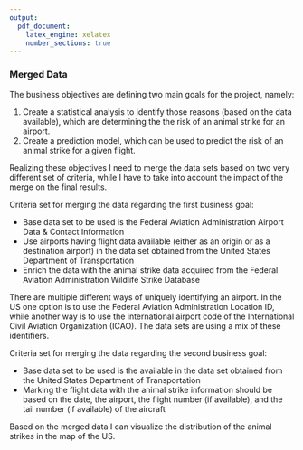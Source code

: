 ```yaml
---
output:
  pdf_document:
    latex_engine: xelatex
    number_sections: true
---
```


### Merged Data

The business objectives are defining two main goals for the project, namely:

1. Create a statistical analysis to identify those reasons (based on the data available), which are determining the the risk of an animal strike for an airport.
2. Create a prediction model, which can be used to predict the risk of an animal strike for a given flight.

Realizing these objectives I need to merge the data sets based on two very different set of criteria, while I have to take into account the impact of the merge on the final results.

Criteria set for merging the data regarding the first business goal:

* Base data set to be used is the Federal Aviation Administration Airport Data & Contact Information
* Use airports having flight data available (either as an origin or as a destination airport) in the data set obtained from the United States Department of Transportation
* Enrich the data with the animal strike data acquired from the Federal Aviation Administration Wildlife Strike Database


There are multiple different ways of uniquely identifying an airport. In the US one option is to use the Federal Aviation Administration Location ID, while another way is to use the international airport code of the International Civil Aviation Organization (ICAO). The data sets are using a mix of these identifiers.

\textit{Note: The airports might have identification code from the International Air Transport Association (IATA) and/or the International Civil Aviation Organization (ICAO) and/or Federal Aviation Administration (FAA LID). Some airports have identification codes from all these organizations, some does not.}


Criteria set for merging the data regarding the second business goal:

* Base data set to be used is the available in the data set obtained from the United States Department of Transportation
* Marking the flight data with the animal strike information should be based on the date, the airport, the flight number (if available), and the tail number (if available) of the aircraft


Based on the merged data I can visualize the distribution of the animal strikes in the map of the US.

\graphicspath{ {Input/} }

\begin{centering}

\includegraphics{USA_Airports}

\end{centering}


<!--
Integrating data involves combining information from multiple tables or records to create new records or values. With table-based data, an analyst can join two or more tables that have different information about the same objects. For instance, a retail chain has one table with information about each store’s general characteristics (e.g., floor space, type of mall), another table with summarized sales data (e.g., profit, percent change in sales from previous year), and another table with information about the demographics of the surrounding area. Each of these tables contains one record for each store. These tables can be merged together into a new table with one record for each store, combining fields from the source tables.
Data integration also covers aggregations. Aggregations refer to operations where new values are computed by summarizing information from multiple records and/or tables. For example, an aggregation could include converting a table of customer purchases, where there is one record for each purchase, into a new table where there is one record for each customer. The table’s fields could include the number of purchases, the average purchase amount, the percent of orders charged to credit cards, the percent of items under promotion, etc.
-->
